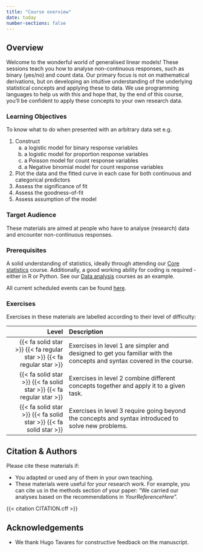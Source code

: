 ```yaml
---
title: "Course overview"
date: today
number-sections: false
---
```


## Overview 

Welcome to the wonderful world of generalised linear models! These sessions teach you how to analyse non-continuous responses, such as binary (yes/no) and count data. Our primary focus is not on mathematical derivations, but on developing an intuitive understanding of the underlying statistical concepts and applying these to data. We use programming languages to help us with this and hope that, by the end of this course, you'll be confident to apply these concepts to your own research data.

::: {.callout-tip}
### Learning Objectives

To know what to do when presented with an arbitrary data set e.g.

1. Construct
    a.  a logistic model for binary response variables
    b.  a logistic model for proportion response variables
    c.  a Poisson model for count response variables
    d.  a Negative binomial model for count response variables
2. Plot the data and the fitted curve in each case for both continuous and categorical predictors
3. Assess the significance of fit
4. Assess the goodness-of-fit
5. Assess assumption of the model
:::

### Target Audience

These materials are aimed at people who have to analyse (research) data and encounter non-continuous responses. 


### Prerequisites

A solid understanding of statistics, ideally through attending our [Core statistics](https://cambiotraining.github.io/corestats/) course. Additionally, a good working ability for coding is required - either in R or Python. See our [Data analysis](https://cambiotraining.github.io/data-analysis-in-r-and-python/) courses as an example.

All current scheduled events can be found [here](https://www.training.cam.ac.uk/bioinformatics/event-timetable).

<!-- Training Developer note: comment the following section out if you did not assign levels to your exercises -->
### Exercises

Exercises in these materials are labelled according to their level of difficulty:

| Level | Description |
| ----: | :---------- |
| {{< fa solid star >}} {{< fa regular star >}} {{< fa regular star >}} | Exercises in level 1 are simpler and designed to get you familiar with the concepts and syntax covered in the course. |
| {{< fa solid star >}} {{< fa solid star >}} {{< fa regular star >}} | Exercises in level 2 combine different concepts together and apply it to a given task. |
| {{< fa solid star >}} {{< fa solid star >}} {{< fa solid star >}} | Exercises in level 3 require going beyond the concepts and syntax introduced to solve new problems. |


## Citation & Authors

Please cite these materials if:

- You adapted or used any of them in your own teaching.
- These materials were useful for your research work. For example, you can cite us in the methods section of your paper: "We carried our analyses based on the recommendations in _YourReferenceHere_".

<!-- 
This is generated automatically from the CITATION.cff file. 
If you think you should be added as an author, please get in touch with us.
-->

{{< citation CITATION.cff >}}


## Acknowledgements

<!-- if there are no acknowledgements we can delete this section -->

- We thank Hugo Tavares for constructive feedback on the manuscript.
